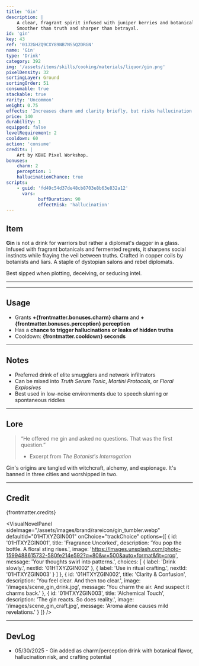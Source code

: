 ```yaml
---
title: 'Gin'
description: |
    A clear, fragrant spirit infused with juniper berries and botanical madness. 
    Smoother than truth and sharper than betrayal.
id: 'gin'
key: 43
ref: '01J2GHZQ9CXY89NB7NS5Q2DRGN'
name: 'Gin'
type: 'Drink'
category: 392
img: '/assets/items/skills/cooking/materials/liquor/gin.png'
pixelDensity: 32
sortingLayer: Ground
sortingOrder: 51
consumable: true
stackable: true
rarity: 'Uncommon'
weight: 0.75
effects: 'Increases charm and clarity briefly, but risks hallucination or truth leaks.'
price: 140
durability: 1
equipped: false
levelRequirement: 2
cooldown: 60
action: 'consume'
credits: |
    Art by KBVE Pixel Workshop.
bonuses:
    charm: 2
    perception: 1
    hallucinationChance: true
scripts:
    - guid: 'fd49c54d37de48cb8703e8b63e832a12'
      vars:
            buffDuration: 90
            effectRisk: 'hallucination'
---
```



## Item

**Gin** is not a drink for warriors but rather a diplomat's dagger in a glass.
Infused with fragrant botanicals and fermented regrets, it sharpens social instincts while fraying the veil between truths.
Crafted in copper coils by botanists and liars. 
A staple of dystopian salons and rebel diplomats. 

Best sipped when plotting, deceiving, or seducing intel.

---

<ItemDBPanel data={frontmatter} />

---

## Usage

- Grants **+{frontmatter.bonuses.charm} charm** and **+{frontmatter.bonuses.perception} perception**  
- Has a **chance to trigger hallucinations or leaks of hidden truths**  
- Cooldown: **{frontmatter.cooldown} seconds**

---

## Notes

- Preferred drink of elite smugglers and network infiltrators  
- Can be mixed into *Truth Serum Tonic*, *Martini Protocols*, or *Floral Explosives*  
- Best used in low-noise environments due to speech slurring or spontaneous riddles

---

## Lore

> “He offered me gin and asked no questions. That was the first question.”  
> - Excerpt from *The Botanist's Interrogation*

Gin's origins are tangled with witchcraft, alchemy, and espionage.
It's banned in three cities and worshipped in two.

---

## Credit

{frontmatter.credits}

<VisualNovelPanel
  sideImage="/assets/images/brand/rareicon/gin_tumbler.webp"
  defaultId="01HTXYZGIN001"
  onChoice="trackChoice"
  options={[
    {
      id: '01HTXYZGIN001',
      title: 'Fragrance Uncorked',
      description: 'You pop the bottle. A floral sting rises.',
      image: 'https://images.unsplash.com/photo-1599488615732-580fe214e592?q=80&w=500&auto=format&fit=crop',
      message: 'Your thoughts swirl into patterns.',
      choices: [
        { label: 'Drink slowly.', nextId: '01HTXYZGIN002' },
        { label: 'Use in ritual crafting.', nextId: '01HTXYZGIN003' }
      ]
    },
    {
      id: '01HTXYZGIN002',
      title: 'Clarity & Confusion',
      description: 'You feel clear. And then too clear.',
      image: '/images/scene_gin_drink.jpg',
      message: 'You charm the air. And suspect it charms back.'
    },
    {
      id: '01HTXYZGIN003',
      title: 'Alchemical Touch',
      description: 'The gin reacts. So does reality.',
      image: '/images/scene_gin_craft.jpg',
      message: 'Aroma alone causes mild revelations.'
    }
  ]}
/>

---

## DevLog

- 05/30/2025 - Gin added as charm/perception drink with botanical flavor, hallucination risk, and crafting potential
